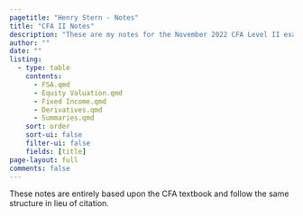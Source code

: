 ```yaml
---
pagetitle: "Henry Stern - Notes"
title: "CFA II Notes"
description: "These are my notes for the November 2022 CFA Level II exam."
author: ""
date: ""
listing:
  - type: table
    contents: 
      - FSA.qmd
      - Equity Valuation.qmd
      - Fixed Income.qmd
      - Derivatives.qmd
      - Summaries.qmd
    sort: order
    sort-ui: false
    filter-ui: false
    fields: [title]
page-layout: full
comments: false
---
```


::: {.callout-note .mb-5 .mt-0}
These notes are entirely based upon the CFA textbook and follow the same structure in lieu of citation.
:::
